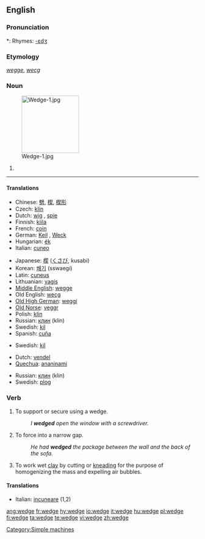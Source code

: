 {{wikipedia|dab=wedge}}
==English==

===Pronunciation===
*: Rhymes: [[Rhymes:English:-ɛdʒ|-ɛdʒ]]

===Etymology===
{{ME.}} ''[[wegge]]'', {{OE.}} ''[[wecg]]''

===Noun===
{{en-noun}}
[[Image:Wedge-1.jpg|150px|right]]

#
----

====Translations====
{{trans-top|One of the simple machines}}
* Chinese: [[劈]], [[楔]], [[楔形]]
* Czech: [[klín]] {{m}}
* Dutch: [[wig]] {{m}}, [[spie]] {{f}}
* Finnish: [[kiila]]
* French: [[coin#French|coin]]
* German: [[Keil]] {{m}}, [[Weck]] {{m}}
* Hungarian: [[ék]]
* Italian: [[cuneo]] {{m}}
{{trans-mid}}
* Japanese: [[楔]] ([[くさび]], kusabi)
* Korean: [[쐐기]] (sswaegi)
* Latin: [[cuneus]] {{m}}
* Lithuanian: [[vagis]]
* [[Middle English]]: [[wegge]]
* Old English: [[wecg]]
* [[Old High German]]: [[weggi]] {{m}}
* [[Old Norse]]: [[veggr]]
* Polish: [[klin]] {{m}}
* Russian: [[клин]] (klin) {{m}}
* Swedish: [[kil]] {{c}}
* Spanish: [[cuña]]
{{trans-bottom}}

{{trans-top|flank of cavalry}}
* Swedish: [[kil]] {{c}}
{{trans-bottom}}

{{trans-top|group of geese or swans}}
* Dutch: [[vendel]] {{n}}
* [[Quechua]]: [[ananinami]]
{{trans-mid}}
* Russian: [[клин]] (klin) {{m}}
* Swedish: [[plog]] {{c}}
{{trans-bottom}}

===Verb===
{{en-verb|wedges|wedging|wedged}}

# To support or secure using a wedge.
#: ''I '''wedged''' open the window with a screwdriver.''
# To force into a narrow gap.
#: ''He had '''wedged''' the package between the wall and the back of the sofa.''
# To work wet [[clay]] by cutting or [[knead|kneading]] for the purpose of homogenizing the mass and expelling air bubbles.

====Translations====
{{top}}
*Italian: [[incuneare]] (1,2)
{{mid}}

{{bottom}}

[[Category:Simple machines]]

[[ang:wedge]]
[[fr:wedge]]
[[hy:wedge]]
[[io:wedge]]
[[it:wedge]]
[[hu:wedge]]
[[pl:wedge]]
[[fi:wedge]]
[[ta:wedge]]
[[te:wedge]]
[[vi:wedge]]
[[zh:wedge]]